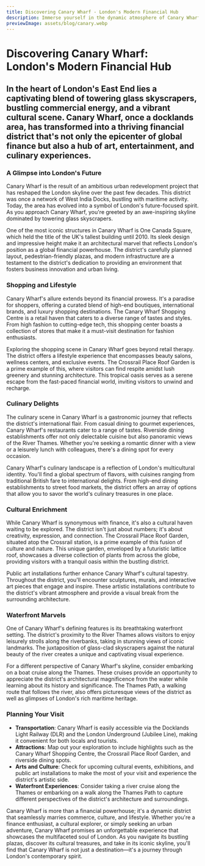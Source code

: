 ```yaml
---
title: Discovering Canary Wharf - London's Modern Financial Hub
description: Immerse yourself in the dynamic atmosphere of Canary Wharf, London's iconic financial district, where towering skyscrapers, cultural attractions, and waterfront views converge.
previewImage: assets/blog/canary.webp
---
```


# Discovering Canary Wharf: London's Modern Financial Hub

## In the heart of London's East End lies a captivating blend of towering glass skyscrapers, bustling commercial energy, and a vibrant cultural scene. Canary Wharf, once a docklands area, has transformed into a thriving financial district that's not only the epicenter of global finance but also a hub of art, entertainment, and culinary experiences.

<Date date="Tuesday 15 August 2023"/>
<ArticleHero src="assets/blog/canary.webp" alt="Canary Wharf Skyline"/>

### A Glimpse into London's Future

Canary Wharf is the result of an ambitious urban redevelopment project that has reshaped the London skyline over the past few decades. This district was once a network of West India Docks, bustling with maritime activity. Today, the area has evolved into a symbol of London's future-focused spirit. As you approach Canary Wharf, you're greeted by an awe-inspiring skyline dominated by towering glass skyscrapers.

One of the most iconic structures in Canary Wharf is One Canada Square, which held the title of the UK's tallest building until 2010. Its sleek design and impressive height make it an architectural marvel that reflects London's position as a global financial powerhouse. The district's carefully planned layout, pedestrian-friendly plazas, and modern infrastructure are a testament to the district's dedication to providing an environment that fosters business innovation and urban living.

### Shopping and Lifestyle

Canary Wharf's allure extends beyond its financial prowess. It's a paradise for shoppers, offering a curated blend of high-end boutiques, international brands, and luxury shopping destinations. The Canary Wharf Shopping Centre is a retail haven that caters to a diverse range of tastes and styles. From high fashion to cutting-edge tech, this shopping center boasts a collection of stores that make it a must-visit destination for fashion enthusiasts.

Exploring the shopping scene in Canary Wharf goes beyond retail therapy. The district offers a lifestyle experience that encompasses beauty salons, wellness centers, and exclusive events. The Crossrail Place Roof Garden is a prime example of this, where visitors can find respite amidst lush greenery and stunning architecture. This tropical oasis serves as a serene escape from the fast-paced financial world, inviting visitors to unwind and recharge.

### Culinary Delights

The culinary scene in Canary Wharf is a gastronomic journey that reflects the district's international flair. From casual dining to gourmet experiences, Canary Wharf's restaurants cater to a range of tastes. Riverside dining establishments offer not only delectable cuisine but also panoramic views of the River Thames. Whether you're seeking a romantic dinner with a view or a leisurely lunch with colleagues, there's a dining spot for every occasion.

Canary Wharf's culinary landscape is a reflection of London's multicultural identity. You'll find a global spectrum of flavors, with cuisines ranging from traditional British fare to international delights. From high-end dining establishments to street food markets, the district offers an array of options that allow you to savor the world's culinary treasures in one place.

### Cultural Enrichment

While Canary Wharf is synonymous with finance, it's also a cultural haven waiting to be explored. The district isn't just about numbers; it's about creativity, expression, and connection. The Crossrail Place Roof Garden, situated atop the Crossrail station, is a prime example of this fusion of culture and nature. This unique garden, enveloped by a futuristic lattice roof, showcases a diverse collection of plants from across the globe, providing visitors with a tranquil oasis within the bustling district.

Public art installations further enhance Canary Wharf's cultural tapestry. Throughout the district, you'll encounter sculptures, murals, and interactive art pieces that engage and inspire. These artistic installations contribute to the district's vibrant atmosphere and provide a visual break from the surrounding architecture.

### Waterfront Marvels

One of Canary Wharf's defining features is its breathtaking waterfront setting. The district's proximity to the River Thames allows visitors to enjoy leisurely strolls along the riverbanks, taking in stunning views of iconic landmarks. The juxtaposition of glass-clad skyscrapers against the natural beauty of the river creates a unique and captivating visual experience.

For a different perspective of Canary Wharf's skyline, consider embarking on a boat cruise along the Thames. These cruises provide an opportunity to appreciate the district's architectural magnificence from the water while learning about its history and significance. The Thames Path, a walking route that follows the river, also offers picturesque views of the district as well as glimpses of London's rich maritime heritage.

### Planning Your Visit

- **Transportation**: Canary Wharf is easily accessible via the Docklands Light Railway (DLR) and the London Underground (Jubilee Line), making it convenient for both locals and tourists.
- **Attractions**: Map out your exploration to include highlights such as the Canary Wharf Shopping Centre, the Crossrail Place Roof Garden, and riverside dining spots.
- **Arts and Culture**: Check for upcoming cultural events, exhibitions, and public art installations to make the most of your visit and experience the district's artistic side.
- **Waterfront Experiences**: Consider taking a river cruise along the Thames or embarking on a walk along the Thames Path to capture different perspectives of the district's architecture and surroundings.

Canary Wharf is more than a financial powerhouse; it's a dynamic district that seamlessly marries commerce, culture, and lifestyle. Whether you're a finance enthusiast, a cultural explorer, or simply seeking an urban adventure, Canary Wharf promises an unforgettable experience that showcases the multifaceted soul of London. As you navigate its bustling plazas, discover its cultural treasures, and take in its iconic skyline, you'll find that Canary Wharf is not just a destination—it's a journey through London's contemporary spirit.
